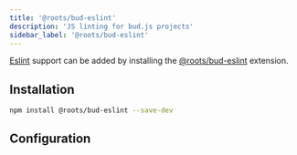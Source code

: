```yaml
---
title: '@roots/bud-eslint'
description: 'JS linting for bud.js projects'
sidebar_label: '@roots/bud-eslint'
---
```




[Eslint](https://eslint.org) support can be added by installing the [@roots/bud-eslint](/extensions/bud-eslint) extension.

## Installation

```sh npm2yarn
npm install @roots/bud-eslint --save-dev
```

## Configuration

<Configuration />
